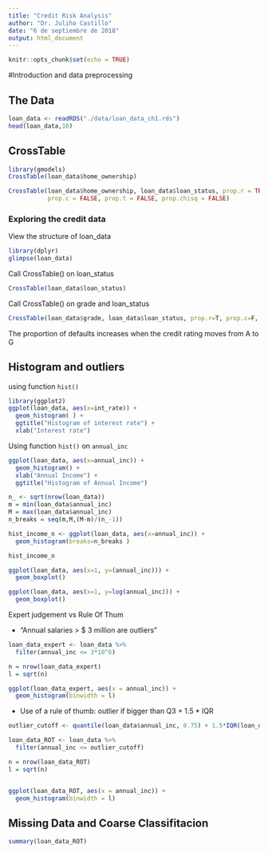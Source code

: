 ```yaml
---
title: "Credit Risk Analysis"
author: "Dr. Juliho Castillo"
date: "6 de septiembre de 2018"
output: html_document
---
```


```r
knitr::opts_chunk$set(echo = TRUE)
```

#Introduction and data preprocessing

## The Data

```r
loan_data <- readRDS("./data/loan_data_ch1.rds")
head(loan_data,10)
```
## CrossTable
```r
library(gmodels)
CrossTable(loan_data$home_ownership)
```

```r
CrossTable(loan_data$home_ownership, loan_data$loan_status, prop.r = TRUE,
           prop.c = FALSE, prop.t = FALSE, prop.chisq = FALSE)
```

### Exploring the credit data

View the structure of loan_data
```r
library(dplyr)
glimpse(loan_data)
```

Call CrossTable() on loan_status
```r
CrossTable(loan_data$loan_status)
```

Call CrossTable() on grade and loan_status
```r
CrossTable(loan_data$grade, loan_data$loan_status, prop.r=T, prop.c=F, prop.t=F, prop.chisq=F)
```

The proportion of defaults increases when the credit rating moves from A to G

## Histogram and outliers

using function  `hist()` 

```r
library(ggplot2)
ggplot(loan_data, aes(x=int_rate)) +
  geom_histogram( ) +
  ggtitle("Histogram of interest rate") +
  xlab("Interest rate")
```

Using function `hist()` on `annual_inc`

```r
ggplot(loan_data, aes(x=annual_inc)) +
  geom_histogram() +
  xlab("Annual Income") +
  ggtitle("Histogram of Annual Income")
```

```r
n_ <- sqrt(nrow(loan_data)) 
m = min(loan_data$annual_inc)
M = max(loan_data$annual_inc)
n_breaks = seq(m,M,(M-m)/(n_-1))

hist_income_n <- ggplot(loan_data, aes(x=annual_inc)) +
  geom_histogram(breaks=n_breaks ) 

hist_income_n
```

```r
ggplot(loan_data, aes(x=1, y=(annual_inc))) +
  geom_boxplot()
```


```r
ggplot(loan_data, aes(x=1, y=log(annual_inc))) +
  geom_boxplot()
```

Expert judgement vs Rule Of Thum

* “Annual salaries > $ 3 million are outliers”
```r
loan_data_expert <- loan_data %>%
  filter(annual_inc <= 3*10^6)

n = nrow(loan_data_expert)
l = sqrt(n)

ggplot(loan_data_expert, aes(x = annual_inc)) +
  geom_histogram(binwidth = l)
```

* Use of a rule of thumb: outlier if bigger than Q3 + 1.5 * IQR
```r
outlier_cutoff <- quantile(loan_data$annual_inc, 0.75) + 1.5*IQR(loan_data$annual_inc) 

loan_data_ROT <- loan_data %>%
  filter(annual_inc <= outlier_cutoff)

n = nrow(loan_data_ROT)
l = sqrt(n)


ggplot(loan_data_ROT, aes(x = annual_inc)) +
  geom_histogram(binwidth = l)
```

## Missing Data and Coarse Classifitacion

```r
summary(loan_data_ROT)
```

